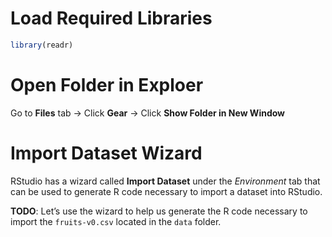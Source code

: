 # Load Required Libraries
```r
library(readr)
```

# Open Folder in Exploer
Go to **Files** tab -> Click **Gear** -> Click **Show Folder in New Window**


# Import Dataset Wizard
RStudio has a wizard called **Import Dataset** under the *Environment* tab that can be used to generate R code necessary to import a dataset into RStudio.  

**TODO**: Let's use the wizard to help us generate the R code necessary to import the `fruits-v0.csv` located in the `data` folder.
```r

```

